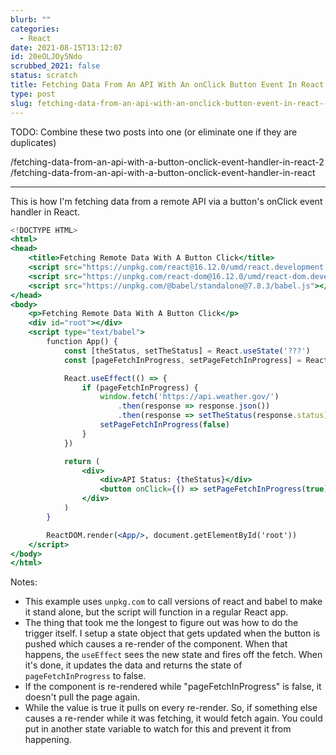 ```yaml
---
blurb: ""
categories:
  - React
date: 2021-08-15T13:12:07
id: 20eOLJOy5Ndo
scrubbed_2021: false
status: scratch
title: Fetching Data From An API With An onClick Button Event In React
type: post
slug: fetching-data-from-an-api-with-an-onclick-button-event-in-react--20eoljoy5ndo
---
```


TODO: Combine these two posts into one (or eliminate one if they are duplicates)

/fetching-data-from-an-api-with-a-button-onclick-event-handler-in-react-2
/fetching-data-from-an-api-with-a-button-onclick-event-handler-in-react

---



This is how I'm fetching data from a remote API via a button's onClick event handler in React.


```jsx
<!DOCTYPE HTML>
<html>
<head>
    <title>Fetching Remote Data With A Button Click</title>  
    <script src="https://unpkg.com/react@16.12.0/umd/react.development.js"></script>
    <script src="https://unpkg.com/react-dom@16.12.0/umd/react-dom.development.js"></script>
    <script src="https://unpkg.com/@babel/standalone@7.8.3/babel.js"></script>
</head>
<body>
    <p>Fetching Remote Data With A Button Click</p>
    <div id="root"></div>
    <script type="text/babel">
        function App() {
            const [theStatus, setTheStatus] = React.useState('???')
            const [pageFetchInProgress, setPageFetchInProgress] = React.useState(false)

            React.useEffect(() => {
                if (pageFetchInProgress) {
                    window.fetch('https://api.weather.gov/')
                        .then(response => response.json())
                        .then(response => setTheStatus(response.status))
                    setPageFetchInProgress(false)
                }
            })

            return (
                <div>
                    <div>API Status: {theStatus}</div>
                    <button onClick={() => setPageFetchInProgress(true)}>Check Status</button>
                </div>
            )
        }

        ReactDOM.render(<App/>, document.getElementById('root'))
    </script>
</body>
</html>
```

Notes:

- This example uses `unpkg.com` to call versions of react and babel to make it stand alone, but the script will function in a regular React app.
- The thing that took me the longest to figure out was how to do the trigger itself. I setup a state object that gets updated when the button is pushed which causes a re-render of the component. When that happens, the `useEffect` sees the new state and fires off the fetch. When it's done, it updates the data and returns the state of `pageFetchInProgress` to false. 
- If the component is re-rendered while "pageFetchInProgress" is false, it doesn't pull the page again. 
- While the value is true it pulls on every re-render. So, if something else causes a re-render while it was fetching, it would fetch again. You could put in another state variable to watch for this and prevent it from happening.